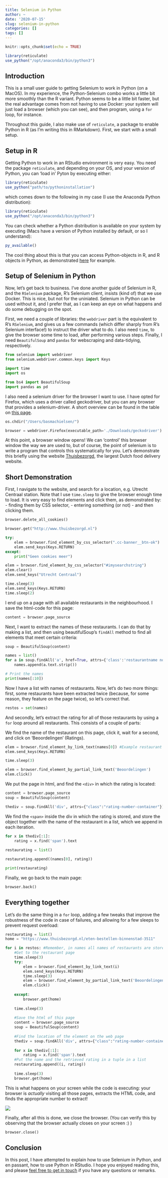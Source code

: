 ```yaml
---
title: Selenium in Python
author: ~
date: '2020-07-15'
slug: selenium-in-python
categories: []
tags: []
---
```



```r
knitr::opts_chunk$set(echo = TRUE)

library(reticulate)
use_python("/opt/anaconda3/bin/python3")
```

## Introduction

This is a small user guide to getting Selenium to work in Python (on a MacOS). In my experience, the Python-Selenium combo works a little bit more smoothly than the R variant. Python seems to be a little bit faster, but the real advantage comes from not having to use Docker: your system will just load a browser (which you can see), and then program, using a `for` loop, for instance. 

Throughout this guide, I also make use of `reticulate`, a package to enable Python in R (as I'm writing this in RMarkdown). First, we start with a small setup. 

## Setup in R

Getting Python to work in an RStudio environment is very easy. You need the package `reticulate`, and depending on your OS, and your version of Python, you can 'load in' Pyton by executing either:


```r
library(reticulate)
use_python("path/to/pythoninstallation")
```

which comes down to the following in my case (I use the Anaconda Python distribution):

```r
library(reticulate)
use_python("/opt/anaconda3/bin/python3")
```

You can check whether a Python distribution is available on your system by executing (Macs have a version of Python installed by default, or so I understand): 

```r
py_available()
```

The cool thing about this is that you can access Python-objects in R, and R objects in Python, as demonstrated [here](https://rstudio.github.io/reticulate/articles/r_markdown.html) for example. 

## Setup of Selenium in Python

Now, let's get back to business. I've done another guide of Selenium in R, and the `RSelenium` package, R's Selenium client, insists (kind of) that we use Docker. This is nice, but not for the uniniated. Selenium in Python can be used without it, and I prefer that, as I can keep an eye on what happens and do some debugging on the spot. 

First, we need a couple of libraries: the `webdriver` part is the equivalent to R's `RSelenium`, and gives us a few commands (which differ sharply from R's Selenium interface!) to instruct the driver what to do. I also need `time`, to give the browser some time to load, after performing various steps. Finally, I need `BeautifulSoup` and `pandas` for webscraping and data-tidying, respectively. 

```python
from selenium import webdriver
from selenium.webdriver.common.keys import Keys

import time
import os 

from bs4 import BeautifulSoup
import pandas as pd
```

I also need a selenium driver for the browser I want to use. I have opted for Firefox, which uses a driver called geckodriver, but you can any browser that provides a selenium-driver. A short overview can be found in the table on [this page](https://www.selenium.dev/documentation/en/webdriver/driver_requirements/). 

```python
os.chdir("/Users/basmachielsen/")

browser = webdriver.Firefox(executable_path='./Downloads/geckodriver')
```

At this point, a browser window opens! We can 'control' this browser window the way we are used to, but of course, the point of selenium is to write a program that controls this systematically for you. Let's demonstrate this briefly using the website [Thuisbezorgd](www.thuisbezorgd.nl), the largest Dutch food delivery website. 

## Short Demonstration

First, I navigate to the website, and search for a location, e.g. Utrecht Centraal station. Note that I use `time.sleep` to give the browser enough time to load. It is very easy to find elements and click them, as demonstrated by: 
- finding them by CSS selector,
- entering something (or not)
- and then clicking them. 

```python
browser.delete_all_cookies()

browser.get("http://www.thuisbezorgd.nl")

try: 
    elem = browser.find_element_by_css_selector(".cc-banner__btn-ok")
    elem.send_keys(Keys.RETURN)
except:
    print("Geen cookies meer")

elem = browser.find_element_by_css_selector("#imysearchstring")
elem.clear()
elem.send_keys("Utrecht Centraal")

time.sleep(3)
elem.send_keys(Keys.RETURN)
time.sleep(2)

```

I end up on a page with all available restaurants in the neighbourhood. I save the html-code for this page: 

```python
content = browser.page_source
```

Next, I want to extract the names of these restaurants. I can do that by making a list, and then using beautifulSoup's `findAll` method to find all elements that meet certain criteria:

```python
soup = BeautifulSoup(content)

names = list()
for a in soup.findAll('a', href=True, attrs={'class':'restaurantname notranslate'}):
    names.append(a.text.strip())

# Print the names
print(names[:10])
```

Now I have a list with names of restaurants. Now, let's do two more things: first, some restaurants have been extracted twice (because, for some reason, they feature on the page twice), so let's correct that. 

```python
restos = set(names)
```

And secondly, let's extract the rating for all of those restaurants by using a `for` loop around all restaurants. This consists of a couple of parts:

We find the name of the restaurant on this page, click it, wait for a second, and click on 'Beoordelingen' (Ratings). 

```python
elem = browser.find_element_by_link_text(names[0]) #Example restaurant
elem.send_keys(Keys.RETURN)

time.sleep(3)

elem = browser.find_element_by_partial_link_text('Beoordelingen')
elem.click()
```

We put the page in html, and find the `<div>` in which the rating is located:

```python
content = browser.page_source
soup = BeautifulSoup(content)

thediv = soup.findAll('div', attrs={"class":"rating-number-container"})
```

We find the `<span>` inside the div in which the rating is stored, and store the object together with the name of the restaurant in a list, which we append in each iteration. 

```python
for x in thediv[:1]:
    rating = x.find('span').text
 
restaurating = list()

restaurating.append((names[0], rating))
```

```python
print(restaurating)
```
Finally, we go back to the main page:

```python
browser.back()
```

## Everything together

Let's do the same thing in a `for` loop, adding a few tweaks that improve the robustness of the code in case of failures, and allowing for a few sleeps to prevent request overload:

```python
restaurating = list()
home = "https://www.thuisbezorgd.nl/eten-bestellen-binnenstad-3511"

for i in restos: #Remember, in names all names of restaurants are stored
    #Get to the restaurant page
    time.sleep(3)
    try:
        elem = browser.find_element_by_link_text(i)
        elem.send_keys(Keys.RETURN)
        time.sleep(3)
        elem = browser.find_element_by_partial_link_text('Beoordelingen')
        elem.click()
    
    except:
        browser.get(home)
    
    time.sleep(3)
    
    #Save the html of this page
    content = browser.page_source
    soup = BeautifulSoup(content)
    
    #Find the location of the element on the web page
    thediv = soup.findAll('div', attrs={"class":"rating-number-container"})
    
    for x in thediv[:1]:
        rating = x.find('span').text
    #Put the name and the retrieved rating in a tuple in a list
    restaurating.append((i, rating))
    
    time.sleep(3)
    browser.get(home)

```

This is what happens on your screen while the code is executing: your browser is *actually* visiting all those pages, extracts the HTML code, and finds the appropriate number to extract!

![](/Jul-15-2020 20-04-13.gif)

Finally, after all this is done, we close the browser. (You can verify this by observing that the browser actually closes on your screen :) )

```python
browser.close()
```

## Conclusion

In this post, I have attempted to explain how to use Selenium in Python, and en passant, how to use Python in RStudio. I hope you enjoyed reading this, and please [feel free to get in touch](mailto:a.h.machielsen@uu.nl) if you have any questions or remarks. 
